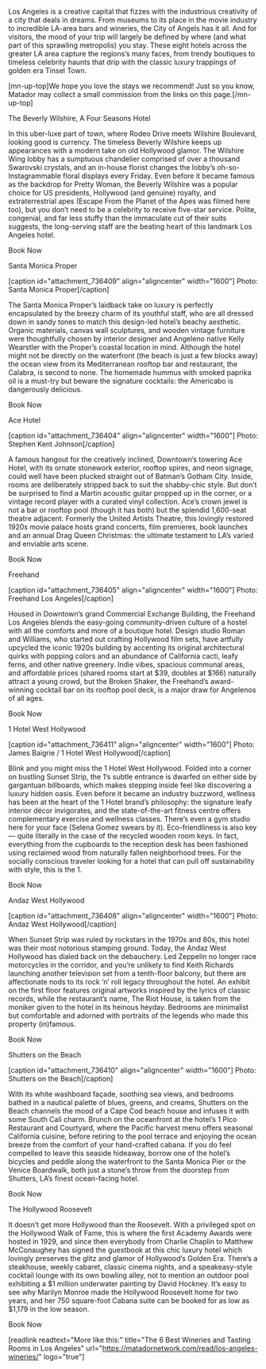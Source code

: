 Los Angeles is a creative capital that fizzes with the industrious creativity of a city that deals in dreams. From museums to its place in the movie industry to incredible LA-area bars and wineries, the City of Angels has it all. And for visitors, the mood of your trip will largely be defined by where (and what part of this sprawling metropolis) you stay. These eight hotels across the greater LA area capture the regions’s many faces, from trendy boutiques to timeless celebrity haunts that drip with the classic luxury trappings of golden era Tinsel Town.
 
[mn-up-top]We hope you love the stays we recommend! Just so you know, Matador may collect a small commission from the links on this page.[/mn-up-top]

The Beverly Wilshire, A Four Seasons Hotel

In this uber-luxe part of town, where Rodeo Drive meets Wilshire Boulevard, looking good is currency. The timeless Beverly Wilshire keeps up appearances with a modern take on old Hollywood glamor. The Wilshire Wing lobby has a sumptuous chandelier comprised of over a thousand Swarovski crystals, and an in-house florist changes the lobby’s oh-so-Instagrammable floral displays every Friday. Even before it became famous as the backdrop for Pretty Woman, the Beverly Wilshire was a popular choice for US presidents, Hollywood (and genuine) royalty, and extraterrestrial apes (Escape From the Planet of the Apes was filmed here too), but you don’t need to be a celebrity to receive five-star service. Polite, congenial, and far less stuffy than the immaculate cut of their suits suggests, the long-serving staff are the beating heart of this landmark Los Angeles hotel.

Book Now
 
Santa Monica Proper

[caption id="attachment_736409" align="aligncenter" width="1600"] Photo: Santa Monica Proper[/caption]

The Santa Monica Proper’s laidback take on luxury is perfectly encapsulated by the breezy charm of its youthful staff, who are all dressed down in sandy tones to match this design-led hotel’s beachy aesthetic. Organic materials, canvas wall sculptures, and wooden vintage furniture were thoughtfully chosen by interior designer and Angeleno native Kelly Wearstler with the Proper’s coastal location in mind. Although the hotel might not be directly on the waterfront (the beach is just a few blocks away) the ocean view from its Mediterranean rooftop bar and restaurant, the Calabra, is second to none. The homemade hummus with smoked paprika oil is a must-try but beware the signature cocktails: the Americabo is dangerously delicious.

Book Now

Ace Hotel

[caption id="attachment_736404" align="aligncenter" width="1600"] Photo: Stephen Kent Johnson[/caption]

A famous hangout for the creatively inclined, Downtown’s towering Ace Hotel, with its ornate stonework exterior, rooftop spires, and neon signage, could well have been plucked straight out of Batman’s Gotham City. Inside, rooms are deliberately stripped back to suit the shabby-chic style. But don’t be surprised to find a Martin acoustic guitar propped up in the corner, or a vintage record player with a curated vinyl collection. Ace’s crown jewel is not a bar or rooftop pool (though it has both) but the splendid 1,600-seat theatre adjacent. Formerly the United Artists Theatre, this lovingly restored 1920s movie palace hosts grand concerts, film premieres, book launches and an annual Drag Queen Christmas: the ultimate testament to LA’s varied and enviable arts scene. 

Book Now 
 
Freehand

[caption id="attachment_736405" align="aligncenter" width="1600"] Photo: Freehand Los Angeles[/caption]

Housed in Downtown’s grand Commercial Exchange Building, the Freehand Los Angeles blends the easy-going community-driven culture of a hostel with all the comforts and more of a boutique hotel. Design studio Roman and Williams, who started out crafting Hollywood film sets, have artfully upcycled the iconic 1920s building by accenting its original architectural quirks with popping colors and an abundance of California cacti, leafy ferns, and other native greenery. Indie vibes, spacious communal areas, and affordable prices (shared rooms start at $39, doubles at $166) naturally attract a young crowd, but the Broken Shaker, the Freehand’s award-winning cocktail bar on its rooftop pool deck, is a major draw for Angelenos of all ages.

Book Now

1 Hotel West Hollywood

[caption id="attachment_736411" align="aligncenter" width="1600"] Photo: James Baigrie / 1 Hotel West Hollywood[/caption]

Blink and you might miss the 1 Hotel West Hollywood. Folded into a corner on bustling Sunset Strip, the 1’s subtle entrance is dwarfed on either side by gargantuan billboards, which makes stepping inside feel like discovering a luxury hidden oasis. Even before it became an industry buzzword, wellness has been at the heart of the 1 Hotel brand’s philosophy: the signature leafy interior décor invigorates, and the state-of-the-art fitness centre offers complementary exercise and wellness classes. There’s even a gym studio here for your face (Selena Gomez swears by it). Eco-friendliness is also key — quite literally in the case of the recycled wooden room keys. In fact, everything from the cupboards to the reception desk has been fashioned using reclaimed wood from naturally fallen neighborhood trees. For the socially conscious traveler looking for a hotel that can pull off sustainability with style, this is the 1. 

Book Now

Andaz West Hollywood

[caption id="attachment_736408" align="aligncenter" width="1600"] Photo: Andaz West Hollywood[/caption]

When Sunset Strip was ruled by rockstars in the 1970s and 80s, this hotel was their most notorious stamping ground. Today, the Andaz West Hollywood has dialed back on the debauchery. Led Zeppelin no longer race motorcycles in the corridor, and you’re unlikely to find Keith Richards launching another television set from a tenth-floor balcony, but there are affectionate nods to its rock ‘n’ roll legacy throughout the hotel. An exhibit on the first floor features original artworks inspired by the lyrics of classic records, while the restaurant’s name, The Riot House, is taken from the moniker given to the hotel in its heinous heyday. Bedrooms are minimalist but comfortable and adorned with portraits of the legends who made this property (in)famous. 

Book Now

Shutters on the Beach

[caption id="attachment_736410" align="aligncenter" width="1600"] Photo: Shutters on the Beach[/caption]

With its white washboard façade, soothing sea views, and bedrooms bathed in a nautical palette of blues, greens, and creams, Shutters on the Beach channels the mood of a Cape Cod beach house and infuses it with some South Cali charm. Brunch on the oceanfront at the hotel’s 1 Pico Restaurant and Courtyard, where the Pacific harvest menu offers seasonal California cuisine, before retiring to the pool terrace and enjoying the ocean breeze from the comfort of your hand-crafted cabana. If you do feel compelled to leave this seaside hideaway, borrow one of the hotel’s bicycles and peddle along the waterfront to the Santa Monica Pier or the Venice Boardwalk, both just a stone’s throw from the doorstep from Shutters, LA’s finest ocean-facing hotel. 

Book Now

The Hollywood Roosevelt 

It doesn’t get more Hollywood than the Roosevelt. With a privileged spot on the Hollywood Walk of Fame, this is where the first Academy Awards were hosted in 1929, and since then everybody from Charlie Chaplin to Matthew McConaughey has signed the guestbook at this chic luxury hotel which lovingly preserves the glitz and glamor of Hollywood’s Golden Era. There’s a steakhouse, weekly cabaret, classic cinema nights, and a speakeasy-style cocktail lounge with its own bowling alley, not to mention an outdoor pool exhibiting a $1 million underwater painting by David Hockney. It’s easy to see why Marilyn Monroe made the Hollywood Roosevelt home for two years, and her 750 square-foot Cabana suite can be booked for as low as $1,179 in the low season. 

Book Now

[readlink readtext="More like this:" title="The 6 Best Wineries and Tasting Rooms in Los Angeles"  url="https://matadornetwork.com/read/los-angeles-wineries/" logo="true"]